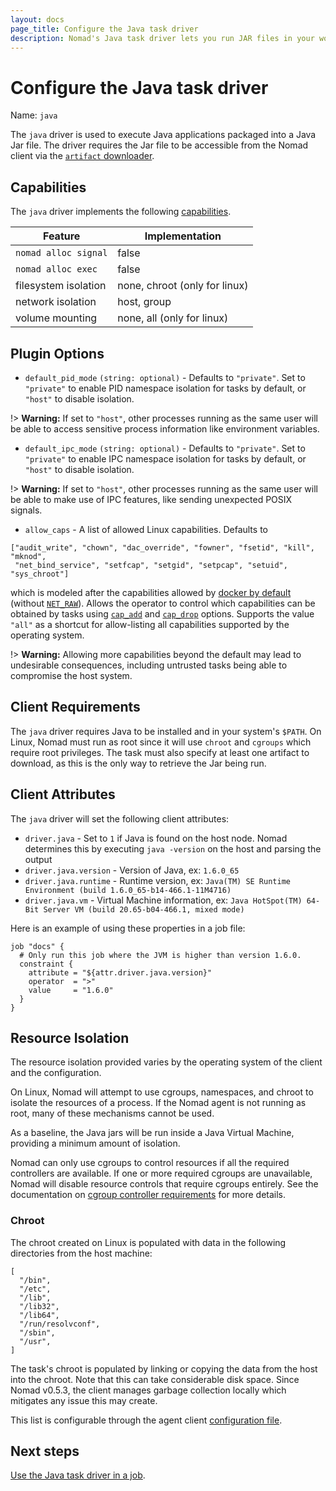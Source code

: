 ```yaml
---
layout: docs
page_title: Configure the Java task driver
description: Nomad's Java task driver lets you run JAR files in your workloads. Review the Java task driver capabilities, plugin options, client requirements, and client attributes such as Java version and virtual machine. Learn how the Java task driver affects resource isolation and chroot.
---
```


# Configure the Java task driver

Name: `java`

The `java` driver is used to execute Java applications packaged into a Java Jar
file. The driver requires the Jar file to be accessible from the Nomad
client via the [`artifact` downloader](/nomad/docs/job-specification/artifact).

## Capabilities

The `java` driver implements the following [capabilities](/nomad/docs/concepts/plugins/task-drivers#capabilities-capabilities-error).

| Feature              | Implementation                |
| -------------------- | ----------------------------- |
| `nomad alloc signal` | false                         |
| `nomad alloc exec`   | false                         |
| filesystem isolation | none, chroot (only for linux) |
| network isolation    | host, group                   |
| volume mounting      | none, all (only for linux)    |

## Plugin Options

- `default_pid_mode` `(string: optional)` - Defaults to `"private"`. Set to
  `"private"` to enable PID namespace isolation for tasks by default, or `"host"` to
  disable isolation.

!> **Warning:** If set to `"host"`, other processes running as the same user will
be able to access sensitive process information like environment variables.

- `default_ipc_mode` `(string: optional)` - Defaults to `"private"`. Set to
  `"private"` to enable IPC namespace isolation for tasks by default,
  or `"host"` to disable isolation.

!> **Warning:** If set to `"host"`, other processes running as the same user will be
able to make use of IPC features, like sending unexpected POSIX signals.

- `allow_caps` - A list of allowed Linux capabilities. Defaults to

```hcl
["audit_write", "chown", "dac_override", "fowner", "fsetid", "kill", "mknod",
 "net_bind_service", "setfcap", "setgid", "setpcap", "setuid", "sys_chroot"]
```

  which is modeled after the capabilities allowed by [docker by default][docker_caps]
  (without [`NET_RAW`][no_net_raw]). Allows the operator to control which capabilities
  can be obtained by tasks using [`cap_add`][cap_add] and [`cap_drop`][cap_drop] options.
  Supports the value `"all"` as a shortcut for allow-listing all capabilities supported
  by the operating system.

!> **Warning:** Allowing more capabilities beyond the default may lead to
undesirable consequences, including untrusted tasks being able to compromise the
host system.

## Client Requirements

The `java` driver requires Java to be installed and in your system's `$PATH`. On
Linux, Nomad must run as root since it will use `chroot` and `cgroups` which
require root privileges. The task must also specify at least one artifact to
download, as this is the only way to retrieve the Jar being run.

## Client Attributes

The `java` driver will set the following client attributes:

- `driver.java` - Set to `1` if Java is found on the host node. Nomad determines
  this by executing `java -version` on the host and parsing the output
- `driver.java.version` - Version of Java, ex: `1.6.0_65`
- `driver.java.runtime` - Runtime version, ex: `Java(TM) SE Runtime Environment (build 1.6.0_65-b14-466.1-11M4716)`
- `driver.java.vm` - Virtual Machine information, ex: `Java HotSpot(TM) 64-Bit Server VM (build 20.65-b04-466.1, mixed mode)`

Here is an example of using these properties in a job file:

```hcl
job "docs" {
  # Only run this job where the JVM is higher than version 1.6.0.
  constraint {
    attribute = "${attr.driver.java.version}"
    operator  = ">"
    value     = "1.6.0"
  }
}
```

## Resource Isolation

The resource isolation provided varies by the operating system of
the client and the configuration.

On Linux, Nomad will attempt to use cgroups, namespaces, and chroot
to isolate the resources of a process. If the Nomad agent is not
running as root, many of these mechanisms cannot be used.

As a baseline, the Java jars will be run inside a Java Virtual Machine,
providing a minimum amount of isolation.

Nomad can only use cgroups to control resources if all the required controllers
are available. If one or more required cgroups are unavailable, Nomad will
disable resource controls that require cgroups entirely. See the documentation
on [cgroup controller requirements][] for more details.

### Chroot

The chroot created on Linux is populated with data in the following
directories from the host machine:

```
[
  "/bin",
  "/etc",
  "/lib",
  "/lib32",
  "/lib64",
  "/run/resolvconf",
  "/sbin",
  "/usr",
]
```

The task's chroot is populated by linking or copying the data from the host into
the chroot. Note that this can take considerable disk space. Since Nomad v0.5.3,
the client manages garbage collection locally which mitigates any issue this may
create.

This list is configurable through the agent client
[configuration file](/nomad/docs/configuration/client#chroot_env).

## Next steps

[Use the Java task driver in a job](/nomad/docs/job-declare/task-driver/java).

[default_pid_mode]: /nomad/docs/job-declare/task-driver/java#default_pid_mode
[default_ipc_mode]: /nomad/docs/job-declare/task-driver/java#default_ipc_mode
[cap_add]: /nomad/docs/job-declare/task-driver/java#cap_add
[cap_drop]: /nomad/docs/job-declare/task-driver/java#cap_drop
[no_net_raw]: /nomad/docs/upgrade/upgrade-specific#nomad-1-1-0-rc1-1-0-5-0-12-12
[allow_caps]: /nomad/docs/job-declare/task-driver/java#allow_caps
[docker_caps]: https://docs.docker.com/engine/reference/run/#runtime-privilege-and-linux-capabilities
[cgroup controller requirements]: /nomad/docs/deploy/production/requirements#hardening-nomad
[volume_mount]: /nomad/docs/job-specification/volume_mount
[host volume]: /nomad/docs/configuration/client#host_volume-block
